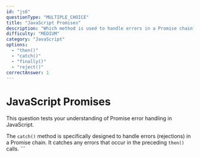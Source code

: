 ```yaml
---
id: "js6"
questionType: "MULTIPLE_CHOICE"
title: "JavaScript Promises"
description: "Which method is used to handle errors in a Promise chain?"
difficulty: "MEDIUM"
category: "JavaScript"
options:
  - "then()"
  - "catch()"
  - "finally()"
  - "reject()"
correctAnswer: 1
---
```


# JavaScript Promises

This question tests your understanding of Promise error handling in JavaScript.

The `catch()` method is specifically designed to handle errors (rejections) in a Promise chain. It catches any errors that occur in the preceding `then()` calls.
\`\`\`
